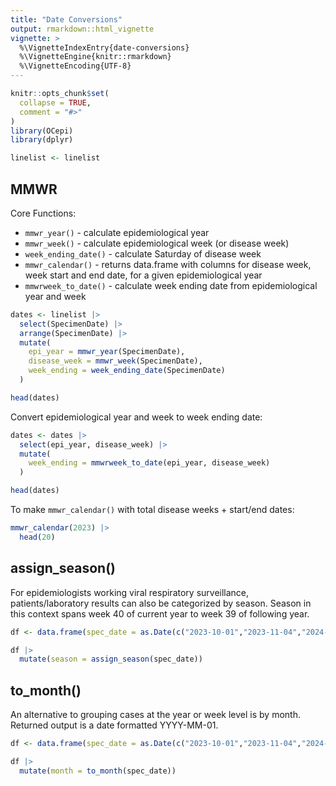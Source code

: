 ```yaml
---
title: "Date Conversions"
output: rmarkdown::html_vignette
vignette: >
  %\VignetteIndexEntry{date-conversions}
  %\VignetteEngine{knitr::rmarkdown}
  %\VignetteEncoding{UTF-8}
---
```


```r
knitr::opts_chunk$set(
  collapse = TRUE,
  comment = "#>"
)
library(OCepi)
library(dplyr)

linelist <- linelist
```

## MMWR

Core Functions:

-   `mmwr_year()` - calculate epidemiological year
-   `mmwr_week()` - calculate epidemiological week (or disease week)
-   `week_ending_date()` - calculate Saturday of disease week
-   `mmwr_calendar()` - returns data.frame with columns for disease week, week start and end date, for a given epidemiological year
-   `mmwrweek_to_date()` - calculate week ending date from epidemiological year and week

```r
dates <- linelist |>
  select(SpecimenDate) |>
  arrange(SpecimenDate) |>
  mutate(
    epi_year = mmwr_year(SpecimenDate),
    disease_week = mmwr_week(SpecimenDate),
    week_ending = week_ending_date(SpecimenDate)
  )

head(dates)
```

Convert epidemiological year and week to week ending date:

```r
dates <- dates |>
  select(epi_year, disease_week) |>
  mutate(
    week_ending = mmwrweek_to_date(epi_year, disease_week)
  )

head(dates)
```

To make `mmwr_calendar()` with total disease weeks + start/end dates:

```r
mmwr_calendar(2023) |>
  head(20)
```

## assign_season()

For epidemiologists working viral respiratory surveillance, patients/laboratory results can also be categorized by season. Season in this context spans week 40 of current year to week 39 of following year.

```r
df <- data.frame(spec_date = as.Date(c("2023-10-01","2023-11-04","2024-09-28","2024-09-29")))

df |>
  mutate(season = assign_season(spec_date))
```

## to_month()

An alternative to grouping cases at the year or week level is by month. Returned output is a date formatted YYYY-MM-01.

```r
df <- data.frame(spec_date = as.Date(c("2023-10-01","2023-11-04","2024-09-28","2024-09-29")))

df |>
  mutate(month = to_month(spec_date))
```
